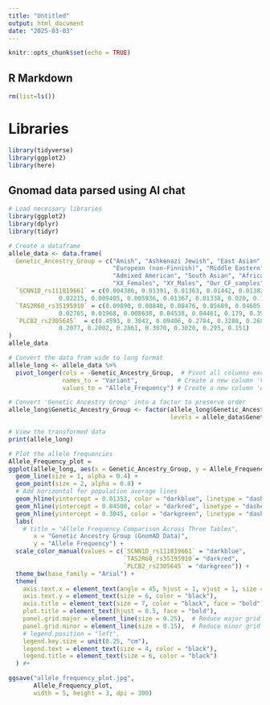 ```yaml
---
title: "Untitled"
output: html_document
date: "2025-03-03"
---
```


```r
knitr::opts_chunk$set(echo = TRUE)
```

## R Markdown

```r
rm(list=ls())
```

# Libraries
```r
library(tidyverse)
library(ggplot2)
library(here)
```

## Gnomad data parsed using AI chat
```r
# Load necessary libraries
library(ggplot2)
library(dplyr)
library(tidyr)

# Create a dataframe
allele_data <- data.frame(
  Genetic_Ancestry_Group = c("Amish", "Ashkenazi Jewish", "East Asian", "European (Finnish)", 
                             "European (non-Finnish)", "Middle Eastern", "Remaining", 
                             "Admixed American", "South Asian", "African/African American",
                             "XX_Females", "XY_Males", "Our_CF_samples", "Our_ECC_samples"),
  `SCNN1D_rs111819661` = c(0.004386, 0.01391, 0.01363, 0.01442, 0.01382, 0.01446, 0.01372, 
              0.02215, 0.009405, 0.005936, 0.01367, 0.01338, 0.020, 0.175),
  `TAS2R60_rs35195910` = c(0.09890, 0.08840, 0.08476, 0.05689, 0.04605, 0.04850, 0.04888, 
              0.02765, 0.01968, 0.008638, 0.04538, 0.04461, 0.179, 0.397),
  `PLCB2_rs2305645`  = c(0.4593, 0.3042, 0.09406, 0.2784, 0.3288, 0.2688, 0.2953, 
              0.2077, 0.2002, 0.2861, 0.3070, 0.3020, 0.295, 0.151)
)
allele_data
```


```r

# Convert the data from wide to long format
allele_long <- allele_data %>%
  pivot_longer(cols = -Genetic_Ancestry_Group,  # Pivot all columns except 'Genetic Ancestry Group'
               names_to = "Variant",           # Create a new column 'Variant' for SNP markers
               values_to = "Allele_Frequency") # Create a new column 'Allele_Frequency' for values

# Convert 'Genetic Ancestry Group' into a factor to preserve order
allele_long$Genetic_Ancestry_Group <- factor(allele_long$Genetic_Ancestry_Group, 
                                             levels = allele_data$Genetic_Ancestry_Group)

# View the transformed data
print(allele_long)

```


```r
# Plot the allele frequencies
Allele_Frequency_plot = 
ggplot(allele_long, aes(x = Genetic_Ancestry_Group, y = Allele_Frequency, color = Variant, group = Variant)) +
  geom_line(size = 1, alpha = 0.4) + 
  geom_point(size = 2, alpha = 0.8) + 
  # Add horizontal for population average lines
  geom_hline(yintercept = 0.01353, color = "darkblue", linetype = "dashed", size = 0.7) +
  geom_hline(yintercept = 0.04500, color = "darkred", linetype = "dashed", size = 0.7) +
  geom_hline(yintercept = 0.3045, color = "darkgreen", linetype = "dashed", size = 0.7) +
  labs(
    # title = "Allele Frequency Comparison Across Three Tables",
       x = "Genetic Ancestry Group (GnomAD Data)", 
       y = "Allele Frequency") +
  scale_color_manual(values = c(`SCNN1D_rs111819661` = "darkblue",
                                `TAS2R60_rs35195910`= "darkred",
                                `PLCB2_rs2305645` = "darkgreen")) +
  theme_bw(base_family = "Arial") +
  theme(
    axis.text.x = element_text(angle = 45, hjust = 1, vjust = 1, size = 6, color = "black" ),
    axis.text.y = element_text(size = 6, color = "black"),
    axis.title = element_text(size = 7, color = "black", face = "bold"),
    plot.title = element_text(hjust = 0.5, face = "bold"),
    panel.grid.major = element_line(size = 0.25),  # Reduce major grid size
    panel.grid.minor = element_line(size = 0.15),  # Reduce minor grid size
    # legend.position = "left",
    legend.key.size = unit(0.25, "cm"),
    legend.text = element_text(size = 4, color = "black"),
    legend.title = element_text(size = 6, color = "black")
  ) #+

ggsave("allele_frequency_plot.jpg",
       Allele_Frequency_plot,
       width = 5, height = 3, dpi = 300)


```

